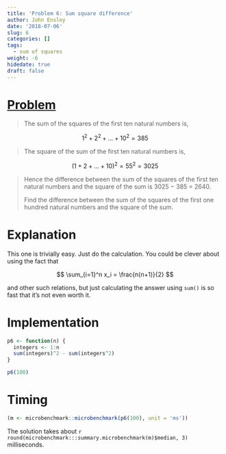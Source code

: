 ```yaml
---
title: 'Problem 6: Sum square difference'
author: John Ensley
date: '2018-07-06'
slug: 6
categories: []
tags:
  - sum of squares
weight: -6
hidedate: true
draft: false
---
```


# [Problem](https://projecteuler.net/problem=6)

> The sum of the squares of the first ten natural numbers is,

$$
1^2 + 2^2 + \dots + 10^2 = 385
$$

> The square of the sum of the first ten natural numbers is,

$$
(1 + 2 + ... + 10)^2 = 55^2 = 3025
$$

> Hence the difference between the sum of the squares of the first ten natural numbers and the square of the sum is 3025 − 385 = 2640.
>
> Find the difference between the sum of the squares of the first one hundred natural numbers and the square of the sum.

# Explanation

This one is trivially easy. Just do the calculation. You could be clever about using the fact that

$$
\sum_{i=1}^n x_i = \frac{n(n+1)}{2}
$$

and other such relations, but just calculating the answer using `sum()` is so fast that it's not even worth it.

# Implementation

```r
p6 <- function(n) {
  integers <- 1:n
  sum(integers)^2 - sum(integers^2)
}

p6(100)
```

# Timing

```r
(m <- microbenchmark::microbenchmark(p6(100), unit = 'ms'))
```

The solution takes about `r round(microbenchmark:::summary.microbenchmark(m)$median, 3)` milliseconds.